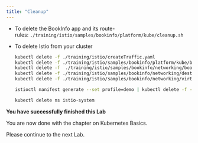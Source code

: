 ```yaml
---
title: "Cleanup"
---
```




*   To delete the BookInfo app and its route-rules: `./training/istio/samples/bookinfo/platform/kube/cleanup.sh`
    
*   To delete Istio from your cluster
    
    ```bash
    kubectl delete -f ./training/istio/createTraffic.yaml
    kubectl delete -f ./training/istio/samples/bookinfo/platform/kube/bookinfo.yaml
    kubectl delete -f  ./training/istio/samples/bookinfo/networking/bookinfo-gateway.yaml
    kubectl delete -f ./training/istio/samples/bookinfo/networking/destination-rule-reviews.yaml
    kubectl delete -f ./training/istio/samples/bookinfo/networking/virtual-service-reviews-80-20.yaml
    
    istioctl manifest generate --set profile=demo | kubectl delete -f -
    
    kubectl delete ns istio-system
    ```
    

<InlineNotification kind="success">

**You have successfully finished this Lab**

You are now done with the chapter on Kubernetes Basics.

Please continue to the next Lab.

</InlineNotification>